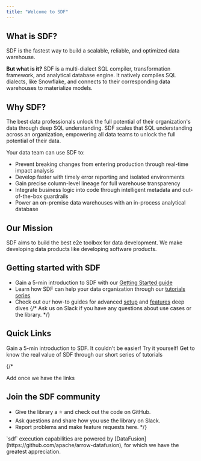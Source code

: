 ```yaml
---
title: "Welcome to SDF"
---
```


## What is SDF?

SDF is the fastest way to build a scalable, reliable, and optimized data warehouse. 

**But what is it?** SDF is a multi-dialect SQL compiler, transformation framework, and analytical database engine. 
It natively compiles SQL dialects, like Snowflake, and connects to their corresponding data warehouses to materialize
models.

## Why SDF? 

The best data professionals unlock the full potential of their organization's data through deep SQL understanding. 
SDF scales that SQL understanding across an organization, empowering all data teams to unlock the full potential of their data.

Your data team can use SDF to:

- Prevent breaking changes from entering production through real-time impact analysis
- Develop faster with timely error reporting and isolated environments
- Gain precise column-level lineage for full warehouse transparency
- Integrate business logic into code through intelligent metadata and out-of-the-box guardrails
- Power an on-premise data warehouses with an in-process analytical database

## Our Mission
SDF aims to build the best e2e toolbox for data development. We make developing data products like developing 
software products.

## Getting started with SDF
- Gain a 5-min introduction to SDF with our [Getting Started guide](/introduction/getting-started)
- Learn how SDF can help your data organization through our [tutorials series](/tutorials/getting-started)
- Check out our how-to guides for advanced [setup](/guide/setup/io) and [features](/guide/basics/lineage_metadata) deep dives
{/* Ask us on Slack if you have any questions about use cases or the library. */}

## Quick Links
<CardGroup cols={2}>
  <Card title="Getting Started" href="/introduction/getting-started">
    Gain a 5-min introduction to SDF. It couldn't be easier!
  </Card>
  <Card title="Tutorials" href="/tutorials/tutorials-intro">
    Try it yourself! Get to know the real value of SDF through our short series of tutorials
  </Card>
</CardGroup> 

{/*

Add once we have the links

## Join the SDF community
* Give the library a ⭐ and check out the code on GitHub.
* Ask questions and share how you use the library on Slack.
* Report problems and make feature requests here.
*/}

<Note>
`sdf` execution capabilities are powered by [DataFusion](https://github.com/apache/arrow-datafusion), for which we have the greatest appreciation. 
</Note>
